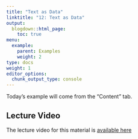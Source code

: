 ```yaml
---
title: "Text as Data"
linktitle: "12: Text as Data"
output:
  blogdown::html_page:
    toc: true
menu:
  example:
    parent: Examples
    weight: 2
type: docs
weight: 1
editor_options:
  chunk_output_type: console
---
```


:::fyi

Today's example will come from the "Content" tab.


:::





## Lecture Video
The lecture video for this material is [available here <i class="fas fa-film"></i>](https://mediaspace.msu.edu/media/SSC442+-+Example+12+%28actually%2C+Content+12+Pt+2%29+-+Apr+14th/1_q7asiqhe?st=1766)